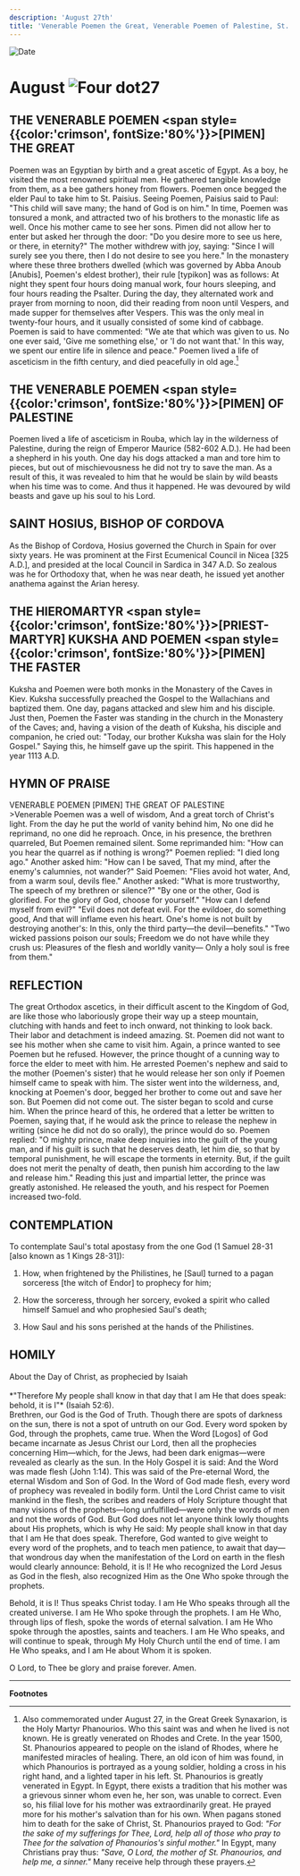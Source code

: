 ```yaml
---
description: 'August 27th'
title: 'Venerable Poemen the Great, Venerable Poemen of Palestine, St. Hosius, Bishop of Cordova, Hieromartyr Kuksha and Poemen'
---
```


<CustomPaginator />
<RunningHead />

<Image src="/title-imprint.png" height={68} width={50} alt="Date" className="title-imprint"/>

# <div id="date">August <Image className="four-dot" src="/four-dot.png" height={15} width={15} alt="Four dot" />27</div>

## THE VENERABLE POEMEN <span style={{color:'crimson', fontSize:'80%'}}>[PIMEN]</span> THE GREAT

Poemen was an Egyptian by birth and a great ascetic of Egypt. As a boy, he visited the most renowned spiritual men. He gathered tangible knowledge from them, as a bee gathers honey from flowers. Poemen once begged the elder Paul to take him to St. Paisius. Seeing Poemen, Paisius said to Paul: "This child will save many; the hand of God is on him." In time, Poemen was tonsured a monk, and attracted two of his brothers to the monastic life as well. Once his mother came to see her sons. Pimen did not allow her to enter but asked her through the door: "Do you desire more to see us here, or there, in eternity?" The mother withdrew with joy, saying: "Since I will surely see you there, then I do not desire to see you here." In the monastery where these three brothers dwelled (which was governed by Abba Anoub [Anubis], Poemen's eldest brother), their rule [typikon] was as follows: At night they spent four hours doing manual work, four hours sleeping, and four hours reading the Psalter. During the day, they alternated work and prayer from morning to noon, did their reading from noon until Vespers, and made supper for themselves after Vespers. This was the only meal in twenty-four hours, and it usually consisted of some kind of cabbage. Poemen is said to have commented: "We ate that which was given to us. No one ever said, 'Give me something else,' or 'I do not want that.' In this way, we spent our entire life in silence and peace." Poemen lived a life of asceticism in the fifth century, and died peacefully in old age.[^1]

## THE VENERABLE POEMEN <span style={{color:'crimson', fontSize:'80%'}}>[PIMEN]</span> OF PALESTINE

Poemen lived a life of asceticism in Rouba, which lay in the wilderness of Palestine, during the reign of Emperor Maurice (582-602 A.D.). He had been a shepherd in his youth. One day his dogs attacked a man and tore him to pieces, but out of mischievousness he did not try to save the man. As a result of this, it was revealed to him that he would be slain by wild beasts when his time was to come. And thus it happened. He was devoured by wild beasts and gave up his soul to his Lord.

## SAINT HOSIUS, BISHOP OF CORDOVA

As the Bishop of Cordova, Hosius governed the Church in Spain for over sixty years. He was prominent at the First Ecumenical Council in Nicea [325 A.D.], and presided at the local Council in Sardica in 347 A.D. So zealous was he for Orthodoxy that, when he was near death, he issued yet another anathema against the Arian heresy.

## THE HIEROMARTYR <span style={{color:'crimson', fontSize:'80%'}}>[PRIEST-MARTYR]</span> KUKSHA AND POEMEN <span style={{color:'crimson', fontSize:'80%'}}>[PIMEN]</span> THE FASTER

Kuksha and Poemen were both monks in the Monastery of the Caves in Kiev. Kuksha successfully preached the Gospel to the Wallachians and baptized them. One day, pagans attacked and slew him and his disciple. Just then, Poemen the Faster was standing in the church in the Monastery of the Caves; and, having a vision of the death of Kuksha, his disciple and companion, he cried out: "Today, our brother Kuksha was slain for the Holy Gospel." Saying this, he himself gave up the spirit. This happened in the year 1113 A.D.


## HYMN OF PRAISE
<div style={{textAlign:'center', color:'crimson', fontWeight:'bold'}}>
VENERABLE POEMEN [PIMEN] THE GREAT OF PALESTINE
</div>
>Venerable Poemen was a well of wisdom,  
And a great torch of Christ's light.  
From the day he put the world of vanity behind him,  
No one did he reprimand, no one did he reproach.  
Once, in his presence, the brethren quarreled,  
But Poemen remained silent. Some reprimanded him:  
"How can you hear the quarrel as if nothing is wrong?"  
Poemen replied: "I died long ago."  
Another asked him: "How can I be saved,  
That my mind, after the enemy's calumnies, not wander?"  
Said Poemen: "Flies avoid hot water,  
And, from a warm soul, devils flee."  
Another asked: "What is more trustworthy,  
The speech of my brethren or silence?"  
"By one or the other, God is glorified.  
For the glory of God, choose for yourself."  
"How can I defend myself from evil?"  
"Evil does not defeat evil.  
For the evildoer, do something good,  
And that will inflame even his heart.  
One's home is not built by destroying another's:  
In this, only the third party—the devil—benefits."  
"Two wicked passions poison our souls;  
Freedom we do not have while they crush us:  
Pleasures of the flesh and worldly vanity—  
Only a holy soul is free from them."  


## REFLECTION

The great Orthodox ascetics, in their difficult ascent to the Kingdom of God, are like those who laboriously grope their way up a steep mountain, clutching with hands and feet to inch onward, not thinking to look back.  Their labor and detachment is indeed amazing. St. Poemen did not want to see his mother when she came to visit him. Again, a prince wanted to see Poemen but he refused. However, the prince thought of a cunning way to force the elder to meet with him. He arrested Poemen's nephew and said to the mother (Poemen's sister) that he would release her son only if Poemen himself came to speak with him. The sister went into the wilderness, and, knocking at Poemen's door, begged her brother to come out and save her son. But Poemen did not come out. The sister began to scold and curse him. When the prince heard of this, he ordered that a letter be written to Poemen, saying that, if he would ask the prince to release the nephew in writing (since he did not do so orally), the prince would do so. Poemen replied: "O mighty prince, make deep inquiries into the guilt of the young man, and if his guilt is such that he deserves death, let him die, so that by temporal punishment, he will escape the torments in eternity. But, if the guilt does not merit the penalty of death, then punish him according to the law and release him." Reading this just and impartial letter, the prince was greatly astonished. He released the youth, and his respect for Poemen increased two-fold.


## CONTEMPLATION

To contemplate Saul's total apostasy from the one God (1 Samuel 28-31 [also known as 1 Kings 28-31]):

1. How, when frightened by the Philistines, he [Saul] turned to a pagan sorceress [the witch of Endor] to prophecy for him;

2. How the sorceress, through her sorcery, evoked a spirit who called himself Samuel and who prophesied Saul's death;

3. How Saul and his sons perished at the hands of the Philistines.


## HOMILY
<div style={{textAlign:'center', color:'crimson', fontWeight:'bold'}}>
About the Day of Christ, as prophecied by Isaiah
</div>
<br />
<div style={{textAlign:'right'}}>
*"Therefore My people shall know in that day that I am He that does speak: behold, it is I"* (Isaiah 52:6).
</div>
Brethren, our God is the God of Truth. Though there are spots of darkness on the sun, there is not a spot of untruth on our God. Every word spoken by God, through the prophets, came true. When the Word [Logos] of God became incarnate as Jesus Christ our Lord, then all the prophecies concerning Him—which, for the Jews, had been dark enigmas—were revealed as clearly as the sun. In the Holy Gospel it is said: And the Word was made flesh (John 1:14). This was said of the Pre-eternal Word, the eternal Wisdom and Son of God. In the Word of God made flesh, every word of prophecy was revealed in bodily form. Until the Lord Christ came to visit mankind in the flesh, the scribes and readers of Holy Scripture thought that many visions of the prophets—long unfulfilled—were only the words of men and not the words of God. But God does not let anyone think lowly thoughts about His prophets, which is why He said: My people shall know in that day that I am He that does speak. Therefore, God wanted to give weight to every word of the prophets, and to teach men patience, to await that day—that wondrous day when the manifestation of the Lord on earth in the flesh would clearly announce: Behold, it is I! He who recognized the Lord Jesus as God in the flesh, also recognized Him as the One Who spoke through the prophets.

Behold, it is I! Thus speaks Christ today. I am He Who speaks through all the created universe. I am He Who spoke through the prophets. I am He Who, through lips of flesh, spoke the words of eternal salvation. I am He Who spoke through the apostles, saints and teachers. I am He Who speaks, and will continue to speak, through My Holy Church until the end of time. I am He Who speaks, and I am He about Whom it is spoken.

O Lord, to Thee be glory and praise forever. Amen.

---
**Footnotes**

[^1]: Also commemorated under August 27, in the Great Greek Synaxarion, is the Holy Martyr Phanourios. Who this saint was and when he lived is not known. He is greatly venerated on Rhodes and Crete.  In the year 1500, St. Phanourios appeared to people on the island of Rhodes, where he manifested miracles of healing.  There, an old icon of him was found, in which Phanourios is portrayed as a young soldier, holding a cross in his right hand, and a lighted taper in his left.  St. Phanourios is greatly venerated in Egypt.  In Egypt, there exists a tradition that his mother was a grievous sinner whom even he, her son, was unable to correct.  Even so, his filial love for his mother was extraordinarily great.  He prayed more for his mother's salvation than for his own.  When pagans stoned him to death for the sake of Christ, St. Phanourios prayed to God: *"For the sake of my sufferings for Thee, Lord, help all of those who pray to Thee for the salvation of Phanourios's sinful mother."*  In Egypt, many Christians pray thus: *"Save, O Lord, the mother of St. Phanourios, and help me, a sinner."* Many receive help through these prayers.